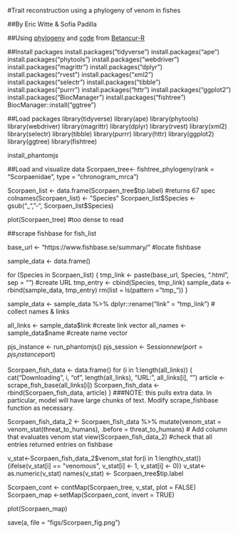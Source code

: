 #Trait reconstruction using a phylogeny of venom in fishes

##By Eric Witte & Sofia Padilla

##Using [phylogeny](https://github.com/projectdigest/betancur_r-fish-tree/tree/master) and [code](https://istmobiome.rbind.io/project/betancur-r-fish-tree/#examples-of-viualization-in-anvio) from [Betancur-R](https://link.springer.com/article/10.1186/s12862-017-0958-3#Sec4)

##Install packages
install.packages("tidyverse")
install.packages("ape")
install.packages("phytools")
install.packages("webdriver")
install.packages("magrittr")
install.packages("dplyr")
install.packages("rvest")
install.packages("xml2")
install.packages("selectr")
install.packages("tibble")
install.packages("purrr")
install.packages("httr")
install.packages("ggplot2")
install.packages("BiocManager")
install.packages("fishtree")
BiocManager::install("ggtree")

##Load packages
library(tidyverse)
library(ape)
library(phytools)
library(webdriver)
library(magrittr)
library(dplyr)
library(rvest)
library(xml2)
library(selectr)
library(tibble)
library(purrr)
library(httr)
library(ggplot2)
library(ggtree)
library(fishtree)

install_phantomjs

##Load and visualize data
Scorpaen_tree<- fishtree_phylogeny(rank = "Scorpaenidae", type = "chronogram_mrca")

Scorpaen_list <- data.frame(Scorpaen_tree$tip.label) #returns 67 spec
colnames(Scorpaen_list) <- "Species"
Scorpaen_list$Species <- gsub("_", "-", Scorpaen_list$Species)

plot(Scorpaen_tree) #too dense to read

##scrape fishbase for fish_list

base_url <- "https://www.fishbase.se/summary/" #locate fishbase

sample_data <- data.frame()

for (Species in Scorpaen_list) {
     tmp_link <- paste(base_url, Species, ".html", sep = "") #create URL
     tmp_entry <- cbind(Species, tmp_link)
     sample_data <- rbind(sample_data, tmp_entry)
     rm(list = ls(pattern = "tmp_"))
}

sample_data <- sample_data %>% dplyr::rename("link" = "tmp_link") # collect names & links

all_links <- sample_data$link #create link vector
all_names <- sample_data$name #create name vector

pjs_instance <- run_phantomjs()
pjs_session <- Session$new(port = pjs_instance$port)

Scorpaen_fish_data <- data.frame()
for (i in 1:length(all_links)) {
  cat("Downloading", i, "of", length(all_links), "URL:", all_links[i], "\n")
  article <- scrape_fish_base(all_links[i])
  Scorpaen_fish_data <- rbind(Scorpaen_fish_data, article)
} ###NOTE: this pulls extra data. In particular, model will have large chunks of text. Modify scrape_fishbase function as necessary.


Scorpaen_fish_data_2 <- Scorpaen_fish_data %>%  mutate(venom_stat = venom_stat(threat_to_humans), .before = threat_to_humans) # Add column that evaluates venom stat
view(Scorpaen_fish_data_2) #check that all entries returned entries on fishbase

v_stat<-Scorpaen_fish_data_2$venom_stat
for(i in 1:length(v_stat)){ifelse(v_stat[i] == "venomous", v_stat[i] <- 1, v_stat[i] <- 0)}
v_stat<- as.numeric(v_stat)
names(v_stat) <- Scorpaen_tree$tip.label

Scorpaen_cont <- contMap(Scorpaen_tree, v_stat, plot = FALSE)
Scorpaen_map <-setMap(Scorpaen_cont, invert = TRUE)

plot(Scorpaen_map)

save(a, file = "figs/Scorpaen_fig.png")

